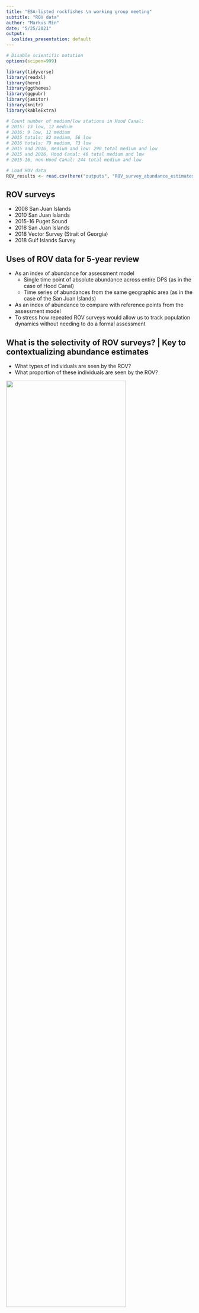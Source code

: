 ```yaml
---
title: "ESA-listed rockfishes \n working group meeting"
subtitle: "ROV data"
author: "Markus Min"
date: "5/25/2021"
output:
  ioslides_presentation: default
---
```


```r
# Disable scientific notation
options(scipen=999)
```


```r
library(tidyverse)
library(readxl)
library(here)
library(ggthemes)
library(ggpubr)
library(janitor)
library(knitr)
library(kableExtra)

# Count number of medium/low stations in Hood Canal:
# 2015: 13 low, 12 medium
# 2016: 9 low, 12 medium
# 2015 totals: 82 medium, 56 low
# 2016 totals: 79 medium, 73 low
# 2015 and 2016, medium and low: 290 total medium and low
# 2015 and 2016, Hood Canal: 46 total medium and low
# 2015-16, non-Hood Canal: 244 total medium and low

# Load ROV data
ROV_results <- read.csv(here("outputs", "ROV_survey_abundance_estimates.csv"))
```


## ROV surveys
- 2008 San Juan Islands
- 2010 San Juan Islands
- 2015-16 Puget Sound
- 2018 San Juan Islands
- 2018 Vector Survey (Strait of Georgia)
- 2018 Gulf Islands Survey

## Uses of ROV data for 5-year review
- As an index of abundance for assessment model
    - Single time point of absolute abundance across entire DPS (as in the case of Hood Canal)
    - Time series of abundances from the same geographic area (as in the case of the San Juan Islands)
- As an index of abundance to compare with reference points from the assessment model
- To stress how repeated ROV surveys would allow us to track population dynamics without needing to do a formal assessment

## What is the selectivity of ROV surveys? | Key to contextualizing abundance estimates
- What types of individuals are seen by the ROV?
- What proportion of these individuals are seen by the ROV?

![](ROV_example_video.png){width=80%}

## Calculating abundance
The mean stratum density ($\overline{D_s}$) for a given taxon was the the sum of the individual transect densities divided by the number of transects ($N_s$): 
  
$$
\overline{D_s} = \frac{\sum\limits_{i=1}^N D_i} {N_s}
$$
Total abundance ($P$) in numbers of individuals was the product of the stratum surface area ($SA_s$) and the mean taxon density ($\overline{D_s}$), with variance calculated as the product of the square of the surface area and the variance of mean stratum density: 
  
$$
P_s = SA_s\overline{D_s};Var(P_s) = SA_s^2Var(\overline{D_s})
$$


## Maximum entropy models
<div style="font-size: 16pt;">
- Machine learning method used to predict habitat suitability for target species
- Maximum entropy used for 2015-16 Puget Sound, 2018 SJI, 2018 Gulf Islands, and 2018 Vector Surveys
- Habitat suitability determined based on combination of previous occurrences and habitat characteristics/variables
    - Previous occurrences: Yelloweye and canary for 2015-16 Puget Sound Survey, only Yelloweye for other surveys
    - Habitat variables: Depth, roughness, and bottom current speed
- Output from maximum entropy model: probability distribution (PD) map for each species, where each cell is assigned a probability of suitable habitat (not fish presence) based on the retained input variables.
    - Different strata determined by ranges of probabilities
- 2018 Vector Survey (Strait of Georgia) included different habitat variables (?)
</div>
        
## 2015-16 Puget Sound Survey
<div style="float: left; width: 50%;">
![](2015_PS_map.png){width=100%}
</div>

<div style="float: right; width: 50%;">
![](2016_PS_map.png){width=100%}

</div>

## 2015-16 Puget Sound
```r
# Load areas (these are from Bob and are in hectares)
neah_bay_ha <- 30627
west_JDF_ha <- 99400
east_JDF_ha <- 168330
gulf_bellingham_ha <- 143615
SJI_ha <- 147623
whidbey_basin_ha <- 124854
central_PS_ha <- 222800
south_PS_ha <- 130466
HC_ha <- 125123

basin_areas <- data.frame(basin = c("neah_bay", "west_JDF", "east_JDF", "gulf_bellingham", "SJI", "whidbey_basin", "central_PS", "south_PS", "HC"), area = c(neah_bay_ha, west_JDF_ha, east_JDF_ha, gulf_bellingham_ha, SJI_ha, whidbey_basin_ha, central_PS_ha, south_PS_ha, HC_ha))
```

<div style="float: left; width: 50%; font-size: 16pt;">
#### non-Hood Canal

- Survey strata: "High" (>50%), "Medium" (25-50%), "Low" (<25%)
    - High stratum
        - 363 transects
        - 9,288 hectares
        - 25 yelloweye
    - Medium + Low strata
        - 244 transects
        - `r format(sum(subset(basin_areas, basin != "HC")$area)-9288,big.mark=",")` hectares
        - 0 yelloweye

- Population estimate: `r format(subset(ROV_results, area == "Puget Sound Proper (excluding Hood Canal)")$abundance, big.mark=",", digits = 0)` (CV = `r round(subset(ROV_results, area == "Puget Sound Proper (excluding Hood Canal)")$CV, 1)`%)
</div>

<div style="float: right; width: 50%; font-size: 16pt;">
#### Hood Canal
- Survey strata: "High" (>50%), "Medium" (25-50%), "Low" (<25%)
    - High stratum
        - 152 transects
        - 4,486 hectares
        - 37 yelloweye
    - Medium + Low strata
        - 46 transects
        - `r format(sum(subset(basin_areas, basin == "HC")$area)-4486, big.mark = ",")` hectares
        - 0 yelloweye
        
- Population estimate: `r format(subset(ROV_results, area == "Hood Canal")$abundance, big.mark=",", digits = 0)` (CV = `r round(subset(ROV_results, area == "Hood Canal")$CV, 1)`%)
</div>


## 2008 SJI ROV survey
<div style="float: left; width: 50%;">
![](2008_SJI_map.png){width=100%}
</div>

<div style="float: right; width: 50%; font-size: 16pt;">
- Rocky habitat identified using MBES (multibeam echosounder)
- Survey strata: “Shallow rock” and “Deep rock”
    - Shallow rock
        - 136 transects
        - 7,860 hectares
        - 1 yelloweye
    - Deep rock
        - 71 transects
        - 4,150 hectares
        - 38 yelloweye
- Population estimate: 47,407 (CV = 24.8%)

</div>

## 2010 SJI ROV survey
<div style="float: left; width: 50%;">
![](2010_SJI_map.png){width=100%}
</div>

<div style="float: right; width: 50%; font-size: 16pt;">
- Systematic grid used to determine transect locations; higher density of transects in Western SJI because of previous observations
- Survey strata: “Eastern SJI” and "Western SJI"
    - Eastern SJI
        - 55 transects
        - 50,850 hectares
        - 0 yelloweye
    - Western SJI
        - 111 transects
        - 53,164 hectares
        - 16 yelloweye
- Population estimate: 114,494 (CV = 44.0%)

</div>


## 2018 SJI ROV survey
<div style="float: left; width: 50%;">
![](2018_SJI_map.png){width=100%}


</div>

<div style="float: right; width: 50%; font-size: 16pt;">
- Maximum entropy model
- Survey strata: “High” (>25%) and "Low" (<25%)
    - High stratum
        - 51 transects
        - 6,036 hectares
        - 14 yelloweye
    - Low stratum
        - 9 transects
        - 102,115 hectares
        - 0 yelloweye
- Population estimate: `r format(subset(ROV_results, survey == "2018 San Juan Islands")$abundance, big.mark=",", digits = 0)` (CV = `r round(subset(ROV_results, survey == "2018 San Juan Islands")$CV, 1)`%)

</div>



## 2018 Gulf Islands survey
<div style="float: left; width: 50%;">
![](2018_GI_map.png){width=100%}


</div>

<div style="float: right; width: 50%; font-size: 13pt;">
- Maximum entropy model
- Survey strata: "High" (>50%), "Medium" (25-50%), "Low" (<25%)
    - High stratum
        - 40 transects
        - 6,070 hectares
        - 49 yelloweye
    - Medium stratum
        - 17 transects
        - 21,462 hectares
        - 4 yelloweye
    - Low stratum
        - 11 transects
        - 76,206 hectares
        - 0 yelloweye
- Population estimates: 
    - High stratum: `r format(subset(ROV_results, survey == "2018 Gulf Islands - High Stratum")$abundance, big.mark=",", digits = 0)` (CV = `r round(subset(ROV_results, survey == "2018 Gulf Islands - High Stratum")$CV, 1)`%)
    - Medium stratum: `r format(subset(ROV_results, survey == "2018 Gulf Islands - Medium Stratum")$abundance, big.mark=",", digits = 0)` (CV = `r round(subset(ROV_results, survey == "2018 Gulf Islands - Medium Stratum")$CV, 1)`%)

</div>

## 2018 Vector survey
<div style="float: left; width: 50%;">
![](2018_vector_map.png){width=100%}


</div>

<div style="float: right; width: 50%; font-size: 16pt;">
- Maximum entropy model
- Survey strata: “High”, "Low"
    - High stratum
        - 84 transects
        - 92,031 hectares
        - 198 yelloweye
    - Low stratum
        - 1 transect
        - 816,993 hectares
        - 0 yelloweye
- Population estimate: `r format(subset(ROV_results, survey == "2018 Vector")$abundance, big.mark=",", digits = 0)` (CV = `r round(subset(ROV_results, survey == "2018 Vector")$CV, 1)`%)


</div>


## ROV abundance results
```r
kable(dplyr::select(ROV_results, -species), digits = 0, format.args = list(big.mark= ",")) %>% 
  kable_styling(font_size = 12) %>%
  kable_material(c("striped", "hover"))
```
